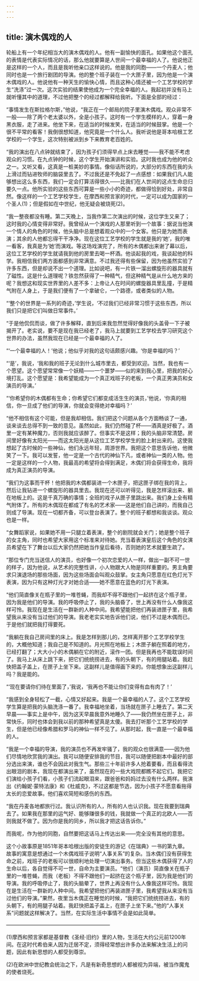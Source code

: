 ```yaml
---
---
---
```

title: 演木偶戏的人
---






轮船上有一个年纪相当大的演木偶戏的人。他有一副愉快的面孔。如果他这个面孔的表情是代表实际情况的话，那么他就要算是人世间一个最幸福的人了。他说他正是这样的一个人，而且是我听他亲口这样说的。他是我的同胞——一个丹麦人；他同时也是一个旅行剧团的导演。他的整个班子装在一个大匣子里，因为他是一个演木偶戏的人。他说他有一种天生的愉快心情，而且这种心情还被一个工艺学校的学生“洗涤”过一次。这次实验的结果使他成为一个完全幸福的人。我起初并没有马上就听懂其中的道理，不过他把整个的经过都解释给我听。下面是全部的经过：

“事情发生在斯拉格尔斯，”他说，“我正在一个邮局的院子里演木偶戏。观众非常不一般——除了两个老太婆以外，全是小孩子。这时有一个学生模样的人，穿着一身黑衣服，走了进来。他坐下来，在适当的时候发笑，在适当的时候鼓掌。他是一个很不平常的看客！我倒很想知道，他究竟是一个什么人。我听说他是哥本哈根工艺学校的一个学生，这次特别被派到乡下来教育老百姓的。

“我的演出在八点钟就结束了，因为孩子们须得早点上床去睡觉——我不能不考虑观众的习惯。在九点钟的时候，这个学生开始演讲和实验。这时我也成为他的听众之一。又听又看，这真是一桩美妙的事情。像俗话所说的，大部分的东西在我的头上滑过而钻进牧师的脑袋里去了。不过我还是不免起了一点感想：如果我们凡人能够想出这么多东西，我们一定会打算活得很久——比我们在人世间的这点生命总归要久一点。他所实验的这些东西可算是一些小小的奇迹，都做得恰到好处，非常自然。像这样的一个工艺学校学生，在摩西和预言家的时代，一定可以成为国家的一个圣人(1)；但是假如在中世纪，他无疑会被烧死(2)。

“我一整夜都没有睡。第二天晚上，当我作第二次演出的时候，这位学生又来了；这时我的心情变得非常好。我曾经从一个演戏的人那里听到一个故事：据说当他演一个情人的角色的时候，他头脑中总是想着观众中的一个女客。他只是为她而表演；其余的人他都忘得干干净净。现在这位工艺学校的学生就是我的‘她’，我的唯一看客，我真是为‘她’而演戏。等这场戏演完了，所有的木偶都出来谢了幕以后，这位工艺学校的学生就请我到他的房里去喝一杯酒。他谈起我的戏，我谈起他的科学。我相信我们两方面都感到非常满意。不过我还得有些保留，因为他虽然实验了许多东西，但是却说不出一个道理。比如说吧，有一片铁一溜出螺旋形的器具就有了磁性。这是什么道理呢？铁忽然获得了一种精气，但这种精气是从什么地方来的呢？我想这和现实世界里的人差不多：上帝让人在时间的螺旋器具里乱撞，于是精气附在人身上，于是我们便有了一个拿破仑，一个路德，或者类似的人物。

“‘整个的世界是一系列的奇迹，’学生说，‘不过我们已经非常习惯于这些东西，所以我们只是把它们叫做日常事件。’

“于是他侃侃而谈，做了许多解释，直到后来我忽然觉得好像我的头盖骨一下子被揭开了。老实说，要不是现在我已经老了，我马上就要到工艺学校去学习研究这个世界的办法，虽然我现在已经是一个最幸福的人了。

“‘一个最幸福的人！’他说；他似乎对我的这句话颇感兴趣。‘你是幸福的吗？’

“‘是’，我说，‘我和我的班子无论到什么城市里去，都受到欢迎。当然，我也有一个愿望。这个愿望常常像一个妖精——一个噩梦——似的来到我心里，把我的好心境打乱。这个愿望是：我希望能成为一个真正戏班子的老板，一个真正男演员和女演员的导演。’

“‘你希望你的木偶都有生命；你希望它们都变成活生生的演员，’他说，‘你真的相信，你一旦成了他们的导演，你就会变得绝对幸福吗？’

“他不相信有这个可能，但是我却相信。我们把这个问题从各个方面畅谈了一通，谈来谈去总得不到一致的意见。虽然如此，我们仍然碰了杯——酒真是好极了。酒里一定有某种魔力，否则我就应该醉了。但事实不是这样；我的头脑非常清楚。房间里好像有太阳光——而这太阳光是从这位工艺学校学生的脸上射出来的。这使我想起了古时候的一些神仙，他们永远年轻，周游世界。我把这个意思告诉他，他微笑了一下。我可以发誓，他一定是一个古代的神仙下凡，或者神仙一类的人物。他一定是这样的一个人物，我最高的希望将会得到满足，木偶们将会获得生命，我将成为真正演员的导演。

“我们为这事而干杯！他把我的木偶都装进一个木匣子，把这匣子绑在我的背上，然后让我钻进一个螺旋形的器具里去。我现在还可以听得见，我是怎样滚出来、躺在地板上的。这是千真万确的事情；全班的戏子从匣子里跳出来。我们身上全有精气附体了。所有的木偶现在都成了有名的艺术家——这是他们自己讲的，而我自己则成了导演。现在一切都齐备，可以登台表演了。整个的班子都想和我谈谈。观众也是一样。

“女舞蹈家说，如果她不用一只腿立着表演，整个的剧院就会关门；她是整个班子的女主角，同时也希望大家用这个标准来对待她。充当着表演皇后这个角色的女演员希望在下了舞台以后大家仍然把她当作皇后看待，否则她的艺术就要生疏了。

“那位专门充当送信人的演员，也好像一个初次恋爱的人一样，做出一副不可一世的样子，因为他说，从艺术的完整性讲，小人物跟大人物是同样重要的。男主角要求只演退场的那些场面，因为这些场面会叫观众鼓掌。女主角只愿意在红色灯光下表演，因为只有这种灯光才对她合适——她不愿意在蓝色的灯光下表演。

“他们简直像关在瓶子里的一堆苍蝇，而我却不得不跟他们一起挤在这个瓶子里，因为我是他们的导演。我的呼吸停止了，我的头脑昏了，世上再没有什么人像我这样可怜。我现在是生活在一群新的人种中间。我希望能把他们再装进匣子里，我希望我从来没有当过他们的导演。我老老实实地告诉他们说，他们不过是木偶而已。于是他们就把我打得要死。

“我躺在我自己房间里的床上。我是怎样到那儿的，怎样离开那个工艺学校学生的，大概他知道；我自己是不知道的。月光照在地板上；木匣子躺在照着的地方，已经打翻了；大大小小的木偶躺在它的附近，滚作一团。但是我再也不能耽误时间了。我马上从床上跳下来，把它们统统捞进去，有的头朝下，有的用腿站着。我赶快把盖子盖上，在匣子上坐下来。这副样儿是值得画下来的。你能想象出这副样儿吗？我是能的。

“‘现在要请你们待在里面了，’我说，‘我再也不能让你们变得有血有肉了！’

“我感到全身轻松了一截，心情又好起来。我是一个最幸福的人了。这个工艺学校学生算是把我的头脑洗涤一番了。我幸福地坐着，当场就在匣子上睡去了。第二天早晨——事实上是中午，因为这天早晨我意外地睡久了——我仍然坐在匣子上，非常快乐，同时也体会到我以前的那种希望真是太傻。我去打听那个工艺学校的学生，但是他已经像希腊和罗马的神仙一样不见了。从那时起，我一直是一个最幸福的人。

“我是一个幸福的导演，我的演员也不再发牢骚了，我的观众也很满意——因为他们尽情地欣赏我的演出。我可以随便安排我的节目，我可以随便把剧本中最好的部分选出来演，谁也不会因此对我生气。那些三十年前许多人抢着要看，而且看得流出眼泪的剧本，我现在都演出来了，虽然现在的一些大戏院都瞧不起它们。我把它们演给小孩子们看，小孩子们流起眼泪来，跟爸爸和妈妈过去没有什么两样。我演出《约翰妮·蒙特法康》和《杜威克》，不过这都是节选，因为小孩子不愿意看拖得太长的恋爱故事。他们喜欢简短和感伤的东西。

“我在丹麦各地都旅行过。我认识所有的人，所有的人也认识我。现在我要到瑞典去了。如果我在那里的运气好、能够赚很多的钱，我就做一个真正的北欧人——否则我就不做了。因为你是我的同乡，所以我才把这话告诉你。”

而我呢，作为他的同胞，自然要把这话马上传达出来——完全没有其他的意思。

这个小故事原是1851年哥本哈根出版的安徒生的游记《在瑞典》一书的第九章。故事的寓意是想通过一个木偶戏班子说明“人事关系”的复杂。当木偶们没有获得生命之前，戏班子的老板可以很顺利地处理一切演出事务。但当这些木偶获得了人的生命以后，各自觉得不可一世，自命为主要演员。“他们（演员）简直像关在瓶子里的一堆苍蝇，而我（老板）不得不跟他们一起挤在这个瓶子里，因为我是他们的导演。我的呼吸停止了，我的头脑晕了，世界上再没有什么人像我这样可怜。我现在是生活在一群新的人种中间。我希望把他们再装进匣子里，我希望我从来没有当过他们的导演。”果然，夜里当木偶正在睡觉的时候，“我把它们统统捞进去，有的头朝下，有的用腿子站着。我赶快把盖子盖上，在匣子上坐下来。”他的“人事关系”问题就这样解决了。当然，在实际生活中事情不会是如此简单。




————————————————————

(1)摩西和预言家都是基督教《圣经·旧约》里的人物，生活在大约公元前1200年间。在这时代希伯来人因为迁居不定，须得经常想出许多办法来解决生活上的问题，因此有新思想的人都受到尊崇。

(2)在欧洲中世纪教会统治之下，凡是有新奇思想的人都被视为异端，被当作魔鬼的使者烧死。